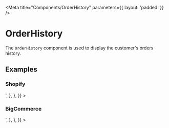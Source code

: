 
<Meta title="Components/OrderHistory" parameters={{ layout: 'padded' }} />

# OrderHistory

The `OrderHistory` component is used to display the customer's orders history.

## Examples

### Shopify

<Preview>
  <Story
    name="Shopify"
    decorators={getDecorators('john@shopify-platform.com')}
    parameters={{
      docs: {
        source: {
          code: '<OrderHistory orders={orders} />',
        },
      },
    }}
  >
    <OrderHistory />
  </Story>
</Preview>

### BigCommerce

<Preview>
  <Story
    name="BigCommerce"
    decorators={getDecorators('bill@bigcommerce-platform.com')}
    parameters={{
      docs: {
        source: {
          code: '<OrderHistory orders={orders} />',
        },
      },
    }}
  >
    <OrderHistory />
  </Story>
</Preview>
